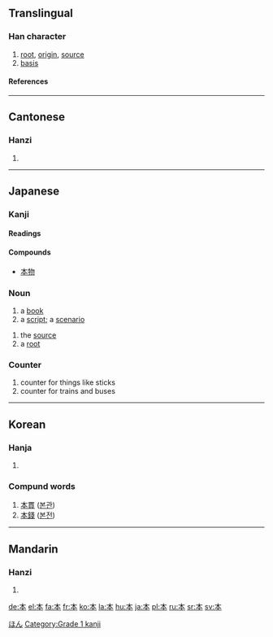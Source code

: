 {{see|夲}}

==Translingual==
===Han character===
{{Han char|rn=75|rad=木|as=01|sn=5|four=5023<sub>0</sub>|canj=木一 (DM)}}
# [[root]], [[origin]], [[source]]
# [[basis]]
====References====
{{Han ref|kx=0509.070|dkj=14421|dj=0891.020|hdz=21151.010|uh=672C|ud=26412|bh=A5BB|bd=42427}}
----
==Cantonese==
===Hanzi===
{{yue-hanzi|jyut=|y=[[bun2]]}}
# {{defn|Cantonese}}
----
== Japanese ==
[[Category:1000_Japanese_basic_words|ほん]]
===Kanji===
{{ja-kanji|grade=1|rs=木01}}
====Readings====
{{ja-readings|on=[[ほん]] (hon)|kun=[[もと]] (moto)}}
====Compounds====
{{top4}}
*[[本物]]
{{mid4}}
{{mid4}}
{{mid4}}
{{bottom}}
=== Noun ===
{{ja-noun|k|count=冊|hira=ほん|rom=hon}}
# a [[book]]
# a [[script]]; a [[scenario]]
{{ja-noun|k|count=個|hira=もと|rom=moto}}
# the [[source]]
# a [[root]]
=== Counter ===
{{ja-pos|k|counter|hira=ほん|rom=hon}}
# counter for things like sticks
# counter for trains and buses
----
==Korean==
===Hanja===
{{ko-hanja|hangeul=본|eumhun=[[뿌리]] (ppuri)|rv=bon|mr=pon|y=pon}}
# {{defn|Korean}}

===Compund words===
#[[本貫]] ([[본관]])
#[[本錢]] ([[본전]])









[[Category:Grade 1 kanji]]
----
==Mandarin==
===Hanzi===
{{cmn-hanzi|pin=[[běn]] ([[ben3]])|wg=[[pen3|pen<sup>3</sup>]]}}
# {{defn|Mandarin}}

[[de:本]]
[[el:本]]
[[fa:本]]
[[fr:本]]
[[ko:本]]
[[la:本]]
[[hu:本]]
[[ja:本]]
[[pl:本]]
[[ru:本]]
[[sr:本]]
[[sv:本]]